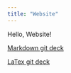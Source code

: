 ```yaml
---
title: "Website"
---
```


Hello, Website!

[Markdown git deck](https://stat850-unl.github.io/12-presentation-Hiiiua/Hw12_markdown.html)

[LaTex git deck](https://stat850-unl.github.io/12-presentation-Hiiiua/Hw12-LaTex.pdf)



